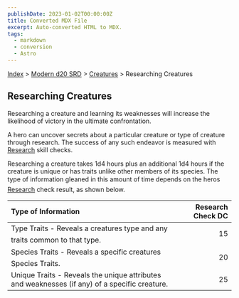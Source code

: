 ```yaml
---
publishDate: 2023-01-02T00:00:00Z
title: Converted MDX File
excerpt: Auto-converted HTML to MDX.
tags:
  - markdown
  - conversion
  - Astro
---
```


[Index](-index) > [Modern d20 SRD](modern-d20-srd-index) > [Creatures](modern-d20-srd-creatures-index) > Researching Creatures

## Researching Creatures

Researching a creature and learning its weaknesses will increase the likelihood of victory in the ultimate confrontation.

A hero can uncover secrets about a particular creature or type of creature through research. The success of any such endeavor is measured with [Research](modern-d20-srd-skills-research) skill checks.

Researching a creature takes 1d4 hours plus an additional 1d4 hours if the creature is unique or has traits unlike other members of its species. The type of information gleaned in this amount of time depends on the heros [Research](modern-d20-srd-skills-research) check result, as shown below.

| Type of Information                                                                           | Research Check DC |
| :-------------------------------------------------------------------------------------------- | ----------------: |
| Type Traits - Reveals a creatures type and any traits common to that type.                    |                15 |
| Species Traits - Reveals a specific creatures Species Traits.                                 |                20 |
| Unique Traits - Reveals the unique attributes and weaknesses (if any) of a specific creature. |                25 |
